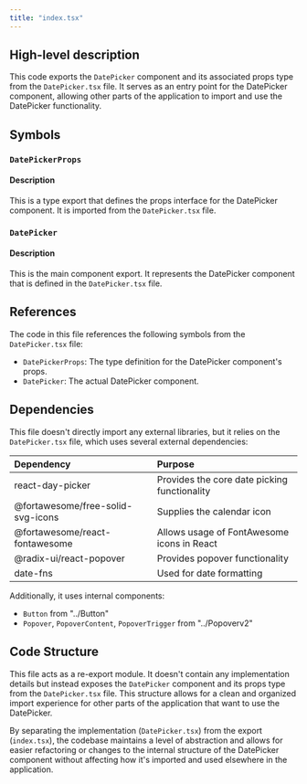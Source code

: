 ```yaml
---
title: "index.tsx"
---
```


## High-level description
This code exports the `DatePicker` component and its associated props type from the `DatePicker.tsx` file. It serves as an entry point for the DatePicker component, allowing other parts of the application to import and use the DatePicker functionality.

## Symbols

### `DatePickerProps`
#### Description
This is a type export that defines the props interface for the DatePicker component. It is imported from the `DatePicker.tsx` file.

### `DatePicker`
#### Description
This is the main component export. It represents the DatePicker component that is defined in the `DatePicker.tsx` file.

## References
The code in this file references the following symbols from the `DatePicker.tsx` file:
- `DatePickerProps`: The type definition for the DatePicker component's props.
- `DatePicker`: The actual DatePicker component.

## Dependencies
This file doesn't directly import any external libraries, but it relies on the `DatePicker.tsx` file, which uses several external dependencies:

| Dependency | Purpose |
|:-----------|:--------|
| react-day-picker | Provides the core date picking functionality |
| @fortawesome/free-solid-svg-icons | Supplies the calendar icon |
| @fortawesome/react-fontawesome | Allows usage of FontAwesome icons in React |
| @radix-ui/react-popover | Provides popover functionality |
| date-fns | Used for date formatting |

Additionally, it uses internal components:
- `Button` from "../Button"
- `Popover`, `PopoverContent`, `PopoverTrigger` from "../Popoverv2"

## Code Structure
This file acts as a re-export module. It doesn't contain any implementation details but instead exposes the `DatePicker` component and its props type from the `DatePicker.tsx` file. This structure allows for a clean and organized import experience for other parts of the application that want to use the DatePicker.

By separating the implementation (`DatePicker.tsx`) from the export (`index.tsx`), the codebase maintains a level of abstraction and allows for easier refactoring or changes to the internal structure of the DatePicker component without affecting how it's imported and used elsewhere in the application.